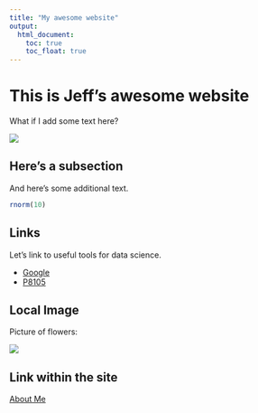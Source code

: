 ```yaml
---
title: "My awesome website"
output: 
  html_document:
    toc: true
    toc_float: true
---
```


# This is Jeff's awesome website

What if I add some text here?

![](https://media.giphy.com/media/drXGoW1iudhKw/giphy.gif)

## Here's a subsection

And here's some additional text.

```r
rnorm(10)
```

## Links

Let's link to useful tools for data science.

* [Google](https://www.google.com/)
* [P8105](https://p8105.com)

## Local Image

Picture of flowers:

![](images/Flowers.png)

## Link within the site

[About Me](About.html)

